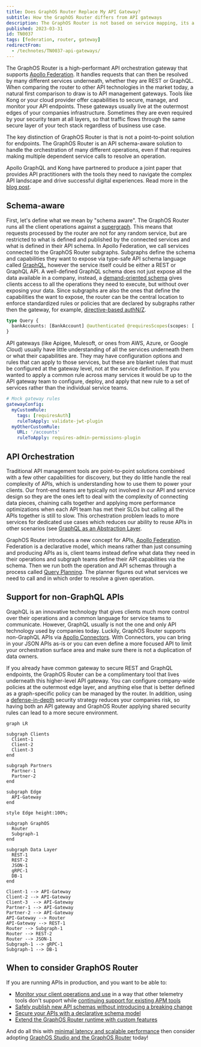 ```yaml
---
title: Does GraphOS Router Replace My API Gateway?
subtitle: How the GraphOS Router differs from API gateways
description: The GraphOS Router is not based on service mapping, its a solution to handle your API orchestration for all your different clients operation's.
published: 2023-03-31
id: TN0037
tags: [federation, router, gateway]
redirectFrom:
  - /technotes/TN0037-api-gateways/
---
```


The GraphOS Router is a high-performant API orchestration gateway that supports [Apollo Federation](https://www.apollographql.com/docs/federation). It handles requests that can then be resolved by many different services underneath, whether they are REST or GraphQL.
When comparing the router to other API technologies in the market today, a natural first comparison to draw is to API management gateways.
Tools like Kong or your cloud provider offer capabilities to secure, manage, and monitor your API endpoints.
These gateways usually live at the outermost edges of your companies infrastructure. Sometimes they are even required by your security team at all layers, so that traffic flows through the same secure layer of your tech stack regardless of business use case.

The key distinction of GraphOS Router is that is not a point-to-point solution for endpoints. The GraphOS Router is an API schema-aware solution to handle the orchestration of many different operations, even if that requires making multiple dependent service calls to resolve an operation.

<Tip>

Apollo GraphQL and Kong have partnered to produce a joint paper that provides API practitioners with the tools they need to navigate the complex API landscape and drive successful digital experiences.
Read more in the [blog post](https://www.apollographql.com/blog/leveraging-graphql-for-next-generation-api-platforms).

</Tip>

## Schema-aware

First, let's define what we mean by "schema aware". The GraphOS Router runs all the client operations against a [supergraph](/intro/platform/).
This means that requests processed by the router are not for any random service, but are restricted to what is defined and published by the connected services and what is defined in their API schema. In Apollo Federation, we call services connected to the GraphOS Router subgraphs.
Subgraphs define the schema and capabilities they want to expose via type-safe API schema language called [GraphQL](https://graphql.com/), however the service itself could be either a REST or GraphQL API. A well-defined GraphQL schema does not just expose all the data available in a company, instead, a [demand-oriented schema](/graphos/schema-design/guides/demand-oriented-schema-design) gives clients access to all the operations they need to execute, but without over exposing your data.
Since subgraphs are also the ones that define the capabilities the want to expose, the router can be the central location to enforce standardized rules or policies that are declared by subgraphs rather then the gateway, for example, [directive-based authN/Z](https://www.apollographql.com/docs/graphos/routing/security/authorization).

```graphql
type Query {
  bankAccounts: [BankAccount] @authenticated @requiresScopes(scopes: [["accounts:read", "user:read"], ["accounts:admin"]])
}
```

API gateways (like Apigee, Mulesoft, or ones from AWS, Azure, or Google Cloud) usually have little understanding of all the services underneath them or what their capabilities are.
They may have configuration options and rules that can apply to those services, but these are blanket rules that must be configured at the gateway level, not at the service definition.
If you wanted to apply a common rule across many services it would be up to the API gateway team to configure, deploy, and apply that new rule to a set of services rather than the individual service teams.

```yaml
# Mock gateway rules
gatewayConfig:
  myCustomRule:
    tags: [requiresAuth]
    ruleToApply: validate-jwt-plugin
  myOtherCustomRule:
    URL: '/accounts'
    ruleToApply: requires-admin-permissions-plugin
```

## API Orchestration
Traditional API management tools are point-to-point solutions combined with a few other capabilities for discovery, but they do little handle the real complexity of APIs, which is understanding how to use them to power your clients.
Our front-end teams are typically not involved in our API and service design so they are the ones left to deal with the complexity of connecting data pieces, chaining calls together and applying more performance optimizations when each API team has met their SLOs but calling all the APIs together is still to slow.
This orchestration problem leads to more services for dedicated use cases which reduces our ability to reuse APIs in other scenarios (see [GraphQL as an Abstraction Layer](https://www.apollographql.com/docs/graphos/reference/guides/using-graphql-for-abstraction).

GraphOS Router introduces a new concept for APIs, [Apollo Federation](https://www.apollographql.com/docs/graphos/schema-design/federated-schemas/federation). Federation is a declarative model, which means rather than just consuming and producing APIs as is, client teams instead define what data they need in their operations and subgraph teams define their API capabilities via the schema.
Then we run both the operation and API schemas through a process called [Query Planning](https://www.apollographql.com/docs/graphos/routing/about-router#subgraph-query-planner). The planner figures out what services we need to call and in which order to resolve a given operation.


## Support for non-GraphQL APIs

GraphQL is an innovative technology that gives clients much more control over their operations and a common language for service teams to communicate. However, GraphQL usually is not the one and only API technology used by companies today.
Luckily, GraphOS Router supports non-GraphQL APIs via [Apollo Connectors](https://www.apollographql.com/docs/graphos/schema-design/connectors). With Connectors, you can bring in your JSON APIs as-is or you can even define a more focused API to limit your orchestration surface area and make sure there is not a duplication of data owners.

If you already have common gateway to secure REST and GraphQL endpoints, the GraphOS Router can be a complimentary tool that lives underneath this higher-level API gateway. You can configure company-wide policies at the outermost edge layer, and anything else that is better defined as a graph-specific policy can be managed by the router.
In addition, using a [defense-in-depth](https://csrc.nist.gov/glossary/term/defense_in_depth) security strategy reduces your companies risk, so having both an API gateway and GraphOS Router applying shared security rules can lead to a more secure environment.

```mermaid
graph LR

subgraph Clients
  Client-1
  Client-2
  Client-3
end

subgraph Partners
  Partner-1
  Partner-2
end

subgraph Edge
  API-Gateway
end

style Edge height:100%;

subgraph GraphOS
  Router
  Subgraph-1
end

subgraph Data Layer
  REST-1
  REST-2
  JSON-1
  gRPC-1
  DB-1
end

Client-1 --> API-Gateway
Client-2 --> API-Gateway
Client-3  --> API-Gateway
Partner-1 --> API-Gateway
Partner-2 --> API-Gateway
API-Gateway --> Router
API-Gateway --> REST-1
Router --> Subgraph-1
Router --> REST-2
Router --> JSON-1
Subgraph-1 --> gRPC-1
Subgraph-1 --> DB-1
```

## When to consider GraphOS Router

If you are running APIs in production, and you want to be able to:

- [Monitor your client operations and use](/graphos/platform/insights/field-usage) in a way that other telemetry tools don't support while [continuing support for existing APM tools](/graphos/reference/router/telemetry/metrics-exporters/overview)
- [Safely publish new API schemas without introducing a breaking change](/graphos/platform/schema-management/checks)
- [Secure your APIs with a declarative schema model](https://www.apollographql.com/docs/router/configuration/authn-jwt)
- [Extend the GraphOS Router runtime with custom features](https://www.apollographql.com/docs/router/customizations/overview)

And do all this with [minimal latency and scalable performance](https://www.apollographql.com/blog/announcement/backend/apollo-router-our-graphql-federation-runtime-in-rust) then consider adopting [GraphOS Studio and the GraphOS Router](/graphos/) today!
